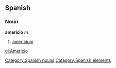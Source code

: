 == Spanish == {{wikipediaAlt|americium}}
=== Noun ===
'''americio''' ''m''
# [[americium]]

[[Category:Spanish nouns]]
[[Category:Spanish elements]]

[[gl:Americio]]